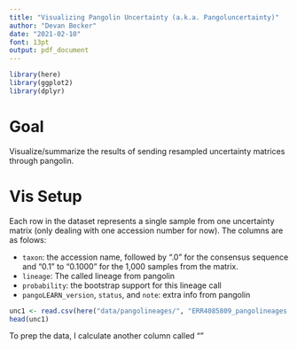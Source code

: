 ```yaml
---
title: "Visualizing Pangolin Uncertainty (a.k.a. Pangoluncertainty)"
author: "Devan Becker"
date: "2021-02-10"
font: 13pt
output: pdf_document
---
```


```r
library(here)
library(ggplot2)
library(dplyr)
```

# Goal

Visualize/summarize the results of sending resampled uncertainty matrices through pangolin.

# Vis Setup

Each row in the dataset represents a single sample from one uncertainty matrix (only dealing with one accession number for now). The columns are as folows:

- `taxon`: the accession name, followed by ".0" for the consensus sequence and "0.1" to "0.1000" for the 1,000 samples from the matrix.
- `lineage`: The called lineage from pangolin
- `probability`: the bootstrap support for this lineage call
- `pangoLEARN_version`, `status`, and `note`: extra info from pangolin

```r
unc1 <- read.csv(here("data/pangolineages/", "ERR4085809_pangolineages.csv"))
head(unc1)
```

To prep the data, I calculate another column called ""




